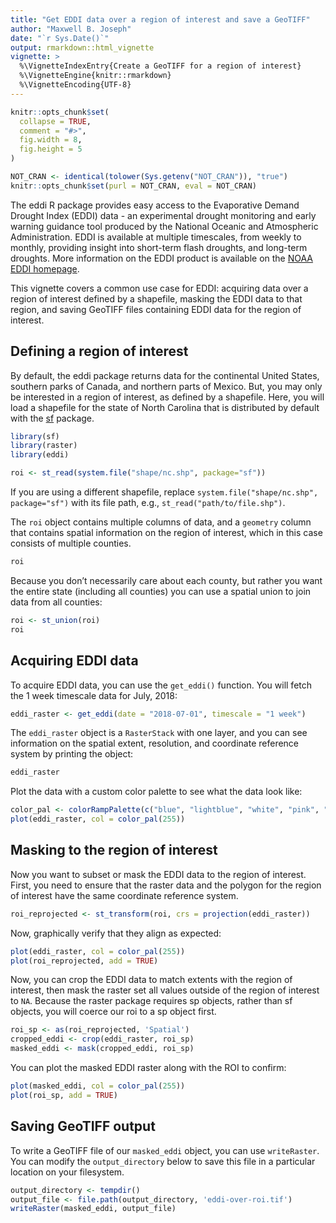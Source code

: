 ```yaml
---
title: "Get EDDI data over a region of interest and save a GeoTIFF"
author: "Maxwell B. Joseph"
date: "`r Sys.Date()`"
output: rmarkdown::html_vignette
vignette: >
  %\VignetteIndexEntry{Create a GeoTIFF for a region of interest}
  %\VignetteEngine{knitr::rmarkdown}
  %\VignetteEncoding{UTF-8}
---
```


```r
knitr::opts_chunk$set(
  collapse = TRUE,
  comment = "#>", 
  fig.width = 8, 
  fig.height = 5
)

NOT_CRAN <- identical(tolower(Sys.getenv("NOT_CRAN")), "true")
knitr::opts_chunk$set(purl = NOT_CRAN, eval = NOT_CRAN)
```

The eddi R package provides easy access to the Evaporative Demand Drought Index
(EDDI) data - an experimental drought monitoring and early warning guidance tool 
produced by the National Oceanic and Atmospheric Administration. 
EDDI is available at multiple timescales, from weekly to monthly, providing 
insight into short-term flash droughts, and long-term droughts. 
More information on the EDDI product is available on the 
[NOAA EDDI homepage](https://www.esrl.noaa.gov/psd/eddi/).

This vignette covers a common use case for EDDI: acquiring data over a region
of interest defined by a shapefile, masking the EDDI data to that region, 
and saving GeoTIFF files containing EDDI data for the region of interest. 

## Defining a region of interest

By default, the eddi package returns data for the continental United States, 
southern parks of Canada, and northern parts of Mexico. 
But, you may only be interested in a region of interest, as defined by a 
shapefile. 
Here, you will load a shapefile for the state of North Carolina that is 
distributed by default with the [sf](https://cran.r-project.org/package=sf)
package. 

```r
library(sf)
library(raster)
library(eddi)

roi <- st_read(system.file("shape/nc.shp", package="sf"))
```

If you are using a different shapefile, replace
`system.file("shape/nc.shp", package="sf")` with its file path, e.g., 
`st_read("path/to/file.shp")`.

The `roi` object contains multiple columns of data, and a `geometry` column
that contains spatial information on the region of interest, which in this 
case consists of multiple counties. 

```r
roi
```

Because you don't necessarily care about each county, but rather you want the
entire state (including all counties) you can use a spatial union to join data
from all counties:

```r
roi <- st_union(roi)
roi
```


## Acquiring EDDI data

To acquire EDDI data, you can use the `get_eddi()` function. 
You will fetch the 1 week timescale data for July, 2018:

```r
eddi_raster <- get_eddi(date = "2018-07-01", timescale = "1 week")
```

The `eddi_raster` object is a `RasterStack` with one layer, and you can see
information on the spatial extent, resolution, and coordinate reference 
system by printing the object: 

```r
eddi_raster
```

Plot the data with a custom color palette to see what the data look like:

```r
color_pal <- colorRampPalette(c("blue", "lightblue", "white", "pink", "red"))
plot(eddi_raster, col = color_pal(255))
```


## Masking to the region of interest

Now you want to subset or mask the EDDI data to the region of interest. 
First, you need to ensure that the raster data and the polygon for the region 
of interest have the same coordinate reference system. 

```r
roi_reprojected <- st_transform(roi, crs = projection(eddi_raster))
```

Now, graphically verify that they align as expected: 

```r
plot(eddi_raster, col = color_pal(255))
plot(roi_reprojected, add = TRUE)
```

Now, you can crop the EDDI data to match extents with the region of interest, 
then mask the raster set all values outside of the region of interest to `NA`. 
Because the raster package requires sp objects, rather than sf objects, you
will coerce our roi to a sp object first. 

```r
roi_sp <- as(roi_reprojected, 'Spatial')
cropped_eddi <- crop(eddi_raster, roi_sp)
masked_eddi <- mask(cropped_eddi, roi_sp)
```

You can plot the masked EDDI raster along with the ROI to confirm:

```r
plot(masked_eddi, col = color_pal(255))
plot(roi_sp, add = TRUE)
```

## Saving GeoTIFF output

To write a GeoTIFF file of our `masked_eddi` object, you can use `writeRaster`. 
You can modify the `output_directory` below to save this file in a particular
location on your filesystem.

```r
output_directory <- tempdir()
output_file <- file.path(output_directory, 'eddi-over-roi.tif')
writeRaster(masked_eddi, output_file)
```
